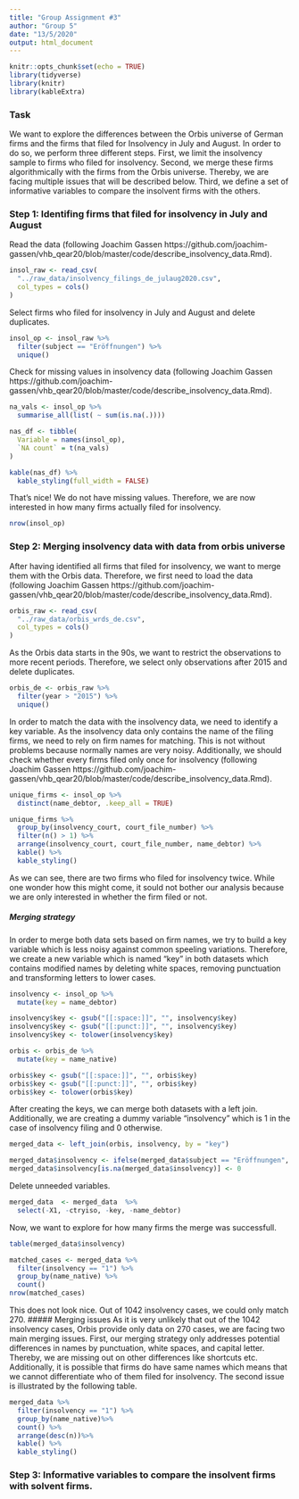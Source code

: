 ```yaml
---
title: "Group Assignment #3"
author: "Group 5"
date: "13/5/2020"
output: html_document
---
```


```r
knitr::opts_chunk$set(echo = TRUE)
library(tidyverse)
library(knitr)
library(kableExtra)
```

### Task
We want to explore the differences between the Orbis universe of German firms and the firms that filed for Insolvency in July and August. In order to do so, we perform three different steps. First, we limit the insolvency sample to firms who filed for insolvency. Second, we merge these firms algorithmically with the firms from the Orbis universe. Thereby, we are facing multiple issues that will be described below. Third, we define a set of informative variables to compare the insolvent firms with the others. 

### Step 1: Identifing firms that filed for insolvency in July and August
Read the data (following Joachim Gassen https://github.com/joachim-gassen/vhb_qear20/blob/master/code/describe_insolvency_data.Rmd).

```r
insol_raw <- read_csv(
  "../raw_data/insolvency_filings_de_julaug2020.csv",
  col_types = cols()
)
```

Select firms who filed for insolvency in July and August and delete duplicates.

```r
insol_op <- insol_raw %>% 
  filter(subject == "Eröffnungen") %>% 
  unique()
```

Check for missing values in insolvency data (following Joachim Gassen https://github.com/joachim-gassen/vhb_qear20/blob/master/code/describe_insolvency_data.Rmd).

```r
na_vals <- insol_op %>%
  summarise_all(list( ~ sum(is.na(.))))

nas_df <- tibble(
  Variable = names(insol_op),
  `NA count` = t(na_vals)
)

kable(nas_df) %>% 
  kable_styling(full_width = FALSE)
```

That's nice! We do not have missing values. Therefore, we are now interested in how many firms actually filed for insolvency.

```r
nrow(insol_op)
```

### Step 2: Merging insolvency data with data from orbis universe

After having identified all firms that filed for insolvency, we want to merge them with the Orbis data. Therefore, we first need to load the data (following Joachim Gassen https://github.com/joachim-gassen/vhb_qear20/blob/master/code/describe_insolvency_data.Rmd).

```r
orbis_raw <- read_csv(
  "../raw_data/orbis_wrds_de.csv",
  col_types = cols()
)
```

As the Orbis data starts in the 90s, we want to restrict the observations to more recent periods. Therefore, we select only observations after 2015 and delete duplicates.

```r
orbis_de <- orbis_raw %>%
  filter(year > "2015") %>%
  unique()
```

In order to match the data with the insolvency data, we need to identify a key variable. As the insolvency data only contains the name of the filing firms, we need to rely on firm names for matching. This is not without problems because normally names are very noisy. Additionally, we should check whether every firms filed only once for insolvency (following Joachim Gassen https://github.com/joachim-gassen/vhb_qear20/blob/master/code/describe_insolvency_data.Rmd).

```r
unique_firms <- insol_op %>%
  distinct(name_debtor, .keep_all = TRUE)

unique_firms %>%
  group_by(insolvency_court, court_file_number) %>%
  filter(n() > 1) %>%
  arrange(insolvency_court, court_file_number, name_debtor) %>%
  kable() %>%
  kable_styling()
```
As we can see, there are two firms who filed for insolvency twice. While one wonder how this might come, it sould not bother our analysis because we are only interested in whether the firm filed or not. 

##### Merging strategy
In order to merge both data sets based on firm names, we try to build a key variable which is less noisy against common speeling variations. Therefore, we create a new variable which is named "key" in both datasets which contains modified names by deleting white spaces, removing punctuation and transforming letters to lower cases.

```r
insolvency <- insol_op %>%
  mutate(key = name_debtor)

insolvency$key <- gsub("[[:space:]]", "", insolvency$key)
insolvency$key <- gsub("[[:punct:]]", "", insolvency$key)
insolvency$key <- tolower(insolvency$key)       

orbis <- orbis_de %>%
  mutate(key = name_native)

orbis$key <- gsub("[[:space:]]", "", orbis$key)
orbis$key <- gsub("[[:punct:]]", "", orbis$key)
orbis$key <- tolower(orbis$key) 
```

After creating the keys, we can merge both datasets with a left join. Additionally, we are creating a dummy variable "insolvency" which is 1 in the case of insolvency filing and 0 otherwise.
```r
merged_data <- left_join(orbis, insolvency, by = "key")

merged_data$insolvency <- ifelse(merged_data$subject == "Eröffnungen", 1, 0)
merged_data$insolvency[is.na(merged_data$insolvency)] <- 0
```

Delete unneeded variables.
```r
merged_data  <- merged_data  %>%
  select(-X1, -ctryiso, -key, -name_debtor)
```

Now, we want to explore for how many firms the merge was successfull.
```r
table(merged_data$insolvency)
```
```r
matched_cases <- merged_data %>%
  filter(insolvency == "1") %>%
  group_by(name_native) %>%
  count()
nrow(matched_cases)
```

This does not look nice. Out of 1042 insolvency cases, we could only match 270. 
##### Merging issues
As it is very unlikely that out of the 1042 insolvency cases, Orbis provide only data on 270 cases, we are facing two main merging issues. First, our merging strategy only addresses potential differences in names by punctuation, white spaces, and capital letter. Thereby, we are missing out on other differences like shortcuts etc. Additionally, it is possible that firms do have same names which means that we cannot differentiate who of them filed for insolvency. The second issue is illustrated by the following table.

```r
merged_data %>%
  filter(insolvency == "1") %>%
  group_by(name_native)%>%
  count() %>%
  arrange(desc(n))%>%
  kable() %>%
  kable_styling()
```

### Step 3: Informative variables to compare the insolvent firms with solvent firms. 
